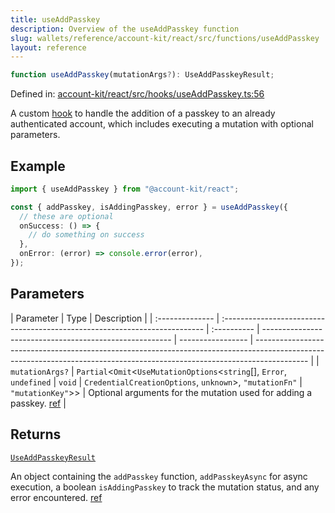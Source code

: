 ```yaml
---
title: useAddPasskey
description: Overview of the useAddPasskey function
slug: wallets/reference/account-kit/react/src/functions/useAddPasskey
layout: reference
---
```


```ts
function useAddPasskey(mutationArgs?): UseAddPasskeyResult;
```

Defined in: [account-kit/react/src/hooks/useAddPasskey.ts:56](https://github.com/alchemyplatform/aa-sdk/blob/49e74eee8606f480b200b4612d00d950da8a8742/account-kit/react/src/hooks/useAddPasskey.ts#L56)

A custom [hook](https://github.com/alchemyplatform/aa-sdk/blob/main/account-kit/react/src/hooks/useAddPasskey.ts) to handle the addition of a passkey to an already authenticated account, which includes executing a mutation with optional parameters.

## Example

```ts twoslash
import { useAddPasskey } from "@account-kit/react";

const { addPasskey, isAddingPasskey, error } = useAddPasskey({
  // these are optional
  onSuccess: () => {
    // do something on success
  },
  onError: (error) => console.error(error),
});
```

## Parameters

| Parameter       | Type                                                                       | Description |
| :-------------- | :------------------------------------------------------------------------- | :---------- | ------------------------------------------------------- | ----------------- | ------------------------------------------------------------------------------------------------------------------------------------------------------------------------- |
| `mutationArgs?` | `Partial`\<`Omit`\<`UseMutationOptions`\<`string`\[], `Error`, `undefined` | `void`      | `CredentialCreationOptions`, `unknown`>, `"mutationFn"` | `"mutationKey"`>> | Optional arguments for the mutation used for adding a passkey. [ref](https://github.com/alchemyplatform/aa-sdk/blob/main/account-kit/react/src/hooks/useAddPasskey.ts#L8) |

## Returns

[`UseAddPasskeyResult`](../type-aliases/UseAddPasskeyResult.mdx)

An object containing the `addPasskey` function, `addPasskeyAsync` for async execution, a boolean `isAddingPasskey` to track the mutation status, and any error encountered. [ref](https://github.com/alchemyplatform/aa-sdk/blob/main/account-kit/react/src/hooks/useAddPasskey.ts#L13)
